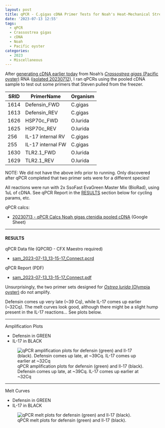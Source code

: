 ```yaml
---
layout: post
title: qPCR - C.gigas cDNA Primer Tests for Noah's Heat-Mechanical Stress Project
date: '2023-07-13 12:55'
tags: 
  - qPCR
  - Crassostrea gigas
  - cDNA
  - Noah
  - Pacific oyster
categories: 
  - 2023
  - Miscellaneous
---
```

After [generating cDNA earlier today](https://robertslab.github.io/sams-notebook/2023/07/13/Reverse-Transcription-C.gigas-RNA-from-Noah's-Heat-Mechanical-Stress-Project.html) from Noah's [_Crassostrea gigas_ (Pacific oyster)](http://en.wikipedia.org/wiki/Pacific_oyster) RNA ([isolated 20230712](https://robertslab.github.io/sams-notebook/2023/07/12/RNA-Isolation-C.gigas-Ctenidia-from-Noah's-Heat-Mechanical-Stress-Project.html)), I ran qPCRs using the pooled cDNA sample to test out some primers that Steven pulled from the freezer.

| SRID | PrimerName        | Organism |
|------|-------------------|----------|
| 1614 | Defensin_FWD      | C.gigas  |
| 1613 | Defensin_REV      | C.gigas  |
| 1626 | HSP70c_FWD        | O.lurida |
| 1625 | HSP70c_REV        | O.lurida |
| 256  | IL-17 internal RV | C.gigas  |
| 255  | IL-17 internal FW | C.gigas  |
| 1630 | TLR2.1_FWD        | O.lurida |
| 1629 | TLR2.1_REV        | O.lurida |

NOTE: We did not have the above info prior to running. Only discovered after qPCR completed that two primer sets were for a different species!

All reactions were run with 2x SsoFast EvaGreen Master Mix (BioRad), using 1uL of cDNA. See qPCR Report in the [RESULTS](#results) section below for cycling params, etc.

qPCR calcs:

- [20230713 - qPCR Calcs Noah gigas ctenidia pooled cDNA](https://docs.google.com/spreadsheets/d/1ie8IrIDFY-KTxb2Iwwyyi-e03WaNRGPxSrYbYsC0kG0/edit?usp=sharing) (Google Sheet)

---

#### RESULTS

qPCR Data file (QPCRD - CFX Maestro required)

- [sam_2023-07-13_13-15-17_Connect.pcrd](https://owl.fish.washington.edu/Athaliana/qPCR_data/sam_2023-07-13_13-15-17_Connect.pcrd)

qPCR Report (PDF)

- [sam_2023-07-13_13-15-17_Connect.pdf](https://owl.fish.washington.edu/Athaliana/qPCR_data/qPCR_reports/sam_2023-07-13_13-15-17_Connect.pdf)

Unsurprisingly, the two primer sets designed for [_Ostrea lurida_ (Olympia oyster)](http://en.wikipedia.org/wiki/Pacific_oyster) do not amplify.

Defensin comes up very late (~39 Cq), while IL-17 comes up earlier (~32Cq). The melt curves look good, although there might be a slight hump present in the IL-17 reactions... See plots below.



---

Amplification Plots

- Defensin in GREEN
- IL-17 in BLACK

![qPCR amplification plots for defensin (green) and Il-17 (black). Defensin comes up late, at ~39Cq. IL-17 comes up earlier at ~32Cq](https://owl.fish.washington.edu/Athaliana/qPCR_data/sam_2023-07-13_13-15-17_Connect-amp_plots.png)

---

Melt Curves

- Defensin in GREEN
- IL-17 in BLACK

![qPCR melt plots for defensin (green) and Il-17 (black).](https://owl.fish.washington.edu/Athaliana/qPCR_data/sam_2023-07-13_13-15-17_Connect-melt_plots.png)